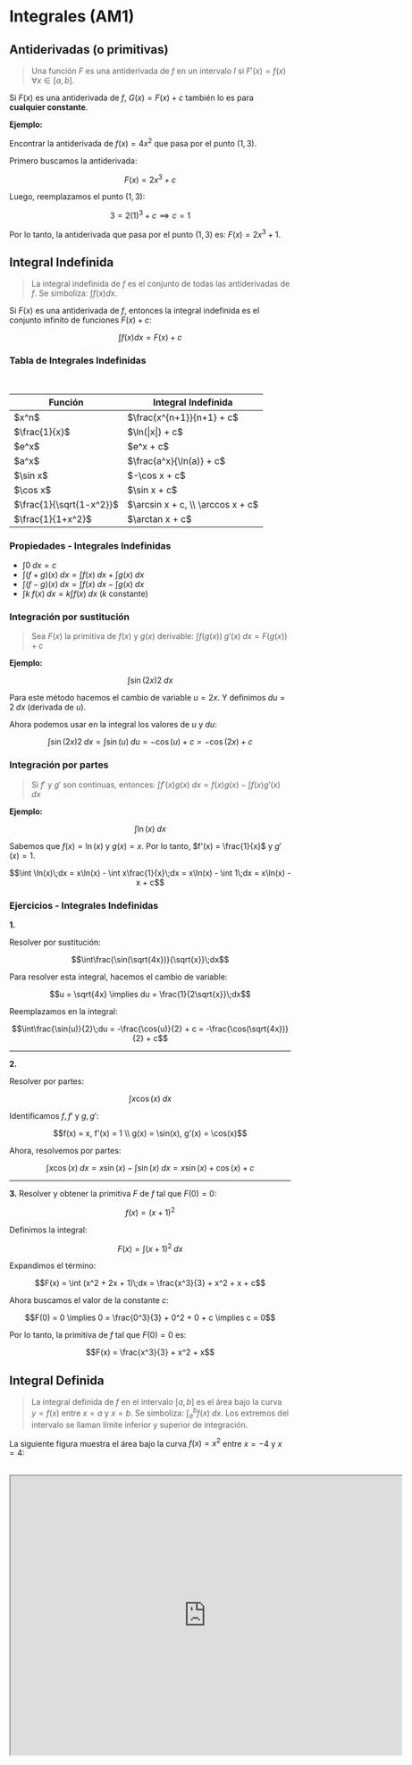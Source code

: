 # Integrales (AM1)

## Antiderivadas (o primitivas)

> Una función $F$ es una antiderivada de $f$ en un intervalo $I$ si $F'(x) = f(x)\;\forall x \in [a, b]$.

Si $F(x)$ es una antiderivada de $f$, $G(x) = F(x) + c$ también lo es para **cualquier constante**.

**Ejemplo:**

Encontrar la antiderivada de $f(x) = 4x^2$ que pasa por el punto $(1, 3)$.

Primero buscamos la antiderivada:

```math
F(x) = 2x^3 + c
```

Luego, reemplazamos el punto $(1, 3)$:

```math
3 = 2(1)^3 + c \implies c = 1
```

Por lo tanto, la antiderivada que pasa por el punto $(1, 3)$ es: $F(x) = 2x^3 + 1$.

## Integral Indefinida

> La integral indefinida de $f$ es el conjunto de todas las antiderivadas de $f$. Se simboliza: $\int f(x) dx$.

Si $F(x)$ es una antiderivada de $f$, entonces la integral indefinida es el conjunto infinito de funciones $F(x) + c$:

```math
\int f(x)dx = F(x) + c
```

### Tabla de Integrales Indefinidas

<br/>

<div style={{display: "flex", justifyContent: "center"}}>
  <table style={{overflowX: "hidden"}}>
      <thead>
        <tr>
          <th>Función</th>
          <th>Integral Indefinida</th>
        </tr>
      </thead>
      <tbody>
      <tr>
        <td>$x^n$</td>
        <td>$\frac{x^{n+1}}{n+1} + c$</td>
      </tr>
      <tr>
        <td>$\frac{1}{x}$</td>
        <td>$\ln(|x|) + c$</td>
      </tr>
      <tr>
        <td>$e^x$</td>
        <td>$e^x + c$</td>
      </tr>
      <tr>
        <td>$a^x$</td>
        <td>$\frac{a^x}{\ln(a)} + c$</td>
      </tr>  
      <tr>
        <td>$\sin x$</td>
        <td>$-\cos x + c$</td>
      </tr>
      <tr>
        <td>$\cos x$</td>
        <td>$\sin x + c$</td>
      </tr>    
      <tr>
        <td>$\frac{1}{\sqrt{1-x^2}}$</td>
        <td>$\arcsin x + c, \\ \arccos x + c$</td>
      </tr>
      <tr>
        <td>$\frac{1}{1+x^2}$</td>
        <td>$\arctan x + c$</td>
      </tr>
      </tbody>
  </table>
</div>

### Propiedades - Integrales Indefinidas

* $\int 0\;dx = c$
* $\int (f + g)(x)\;dx = \int f(x)\;dx + \int g(x)\;dx$
* $\int (f - g)(x)\;dx = \int f(x)\;dx - \int g(x)\;dx$
* $\int k\;f(x)\;dx = k \int f(x)\;dx$ ($k$ constante)

### Integración por sustitución

> Sea $F(x)$ la primitiva de $f(x)$ y $g(x)$ derivable: $\int f(g(x))\;g'(x)\;dx = F(g(x)) + c$

**Ejemplo:**

```math
\int \sin(2x)2\;dx
```

Para este método hacemos el cambio de variable $u = 2x$. Y definimos $du = 2\;dx$ (derivada de $u$). 

Ahora podemos usar en la integral los valores de $u$ y $du$:

```math
\int \sin(2x)2\;dx = \int \sin(u)\;du = -\cos(u) + c = -\cos(2x) + c
```

### Integración por partes

> Si $f'$ y $g'$ son continuas, entonces: $\int f'(x)g(x)\;dx = f(x)g(x) - \int f(x)g'(x)\;dx$

**Ejemplo:**

```math
\int \ln(x)\;dx 
```

Sabemos que $f(x) = \ln(x)$ y $g(x) = x$. Por lo tanto, $f'(x) = \frac{1}{x}$ y $g'(x) = 1$.

```math
\int \ln(x)\;dx = x\ln(x) - \int x\frac{1}{x}\;dx = x\ln(x) - \int 1\;dx = x\ln(x) - x + c
```

### Ejercicios - Integrales Indefinidas

**1.** 

Resolver por sustitución: 

```math
\int\frac{\sin(\sqrt{4x})}{\sqrt{x}}\;dx
```

Para resolver esta integral, hacemos el cambio de variable:

```math
u = \sqrt{4x} \implies du = \frac{1}{2\sqrt{x}}\;dx
```

Reemplazamos en la integral:

```math
\int\frac{\sin(u)}{2}\;du = -\frac{\cos(u)}{2} + c = -\frac{\cos(\sqrt{4x})}{2} + c
```

***

**2.** 

Resolver por partes:

```math
\int x\cos(x)\;dx
```

Identificamos $f, f'$ y $g, g'$:

```math
f(x) = x, f'(x) = 1 \\
g(x) = \sin(x), g'(x) = \cos(x)
```

Ahora, resolvemos por partes:

```math
\int x\cos(x)\;dx = x\sin(x) - \int \sin(x)\;dx = x\sin(x) + \cos(x) + c
```

***

**3.** Resolver y obtener la primitiva $F$ de $f$ tal que $F(0) = 0$:

```math
f(x) = (x + 1)^2
```

Definimos la integral:

```math
F(x) = \int (x + 1)^2\;dx
```

Expandimos el término:

```math
F(x) = \int (x^2 + 2x + 1)\;dx = \frac{x^3}{3} + x^2 + x + c
```

Ahora buscamos el valor de la constante $c$:

```math
F(0) = 0 \implies 0 = \frac{0^3}{3} + 0^2 + 0 + c \implies c = 0
```

Por lo tanto, la primitiva de $f$ tal que $F(0) = 0$ es:

```math
F(x) = \frac{x^3}{3} + x^2 + x
```

## Integral Definida

> La integral definida de $f$ en el intervalo $[a, b]$ es el área bajo la curva $y = f(x)$ entre $x = a$ y $x = b$. Se simboliza: $\int_a^b f(x)\;dx$. Los extremos del intervalo se llaman límite inferior y superior de integración.

La siguiente figura muestra el área bajo la curva $f(x) = x^2$ entre $x = -4$ y $x = 4$:

<br/>

<iframe scrolling="no" title="Integral" src="https://www.geogebra.org/material/iframe/id/wdkf3axy/width/700/height/500/border/888888/sfsb/true/smb/false/stb/false/stbh/false/ai/false/asb/false/sri/false/rc/false/ld/false/sdz/true/ctl/false" width="700px" height="500px" allowFullScreen/>

### Propiedades - Integrales definidas

* $\int_a^a f(x)\;dx = 0$ 

* $\int_b^a k\;f(x)\;dx = k \int_b^a f(x)\;dx$ ($k$ constante)
* $\int_b^a f(x)\;dx = -\int_a^b f(x)\;dx$
* $\int_a^b (f + g)(x)\;dx = \int_a^b f(x)\;dx + \int_a^b g(x)\;dx$
* $\int_a^b (f - g)(x)\;dx = \int_a^b f(x)\;dx - \int_a^b g(x)\;dx$
* Si $f(x) \geq 0 \in [a, b]$, $\int_a^b f(x)\;dx \geq 0$
* Si $c \in \mathbb{R}$, $\int_a^b f(x)\;dx = \int_a^c f(x)\;dx + \int_c^b f(x)\;dx$
* Si $f(x) \leq g(x) \in [a, b]$, $\int_a^b f(x)\;dx \leq \int_a^b g(x)\;dx$

### Primer Teorema Fundamental del Cálculo

> Sea $f: [a, b] \Rightarrow\;\mathbb{R}$ continua y $F$:\
$F(x) = \int_a^x f(t)\;dt\;\forall x \in [a, b]$\
\
Entonces, $F$ es antiderivada de $f$ en $[a, b]$:\
$F'(x) = \frac{d}{dx} \int_a^x f(t)\;dt = f(x)\;\forall x \in [a, b]$
 
### Segundo Teorema Fundamental del Cálculo

> Si $f$ es continua en $[a, b]$ y $F$ es su antiderivada: $\int_a^b f(x)\;dx = F(b) - F(a) = F(x)\Big|_a^b$ (R. de Barrow)

### Ejercicios - Integrales Definidas

**1.**

Resolver la siguiente integral definida:

```math
\int_0^1 (x^2 - x)\;dx
```

Buscamos la antiderivada de $f(x) = x^2 - x$:

```math
F(x) = \frac{x^3}{3} - \frac{x^2}{2} + c
```

Aplicamos el segundo teorema fundamental del cálculo:

```math
\int_0^1 (x^2 - x)\;dx = (\frac{x^3}{3} - \frac{x^2}{2})\Big|_0^1 = (\frac{1^3}{3} - \frac{1^2}{2}) - (\frac{0^3}{3} - \frac{0^2}{2}) = \frac{1}{3} - \frac{1}{2} = -\frac{1}{6}  
```

***

**2.**

Resolver la siguiente integral definida:

```math
\int_0^{\pi} \sin(x)\;dx
```

Buscamos la antiderivada de $f(x) = \sin(x)$:

```math
F(x) = -\cos(x) + c
```

Aplicamos el segundo teorema fundamental del cálculo:

```math
\int_0^{\pi} \sin(x)\;dx = -\cos(x)\Big|_0^{\pi} = -\cos(\pi) + \cos(0) = 2
```

## Área entre dos curvas

> Sean $f$ y $g$ tales que $f(x) \geq g(x)$ en $[a, b]$, el área comprendida entre sus gráficos es: $\;\int_a^b (f(x) - g(x))\;dx$

**Ejemplo:**

$f(x) = x^2$ y $g(x) = x$ en $[0, 1]$

```math
\int_0^1 (x^2 - x)\;dx = \int_0^1 x^2\;dx - \int_0^1 x\;dx = \frac{x^3}{3}\Big|_0^1 - \frac{x^2}{2}\Big|_0^1 = \frac{1}{3} - \frac{1}{2} = -\frac{1}{6}
```

Se vería de la siguiente forma:

<br/>

<iframe scrolling="no" title="Arco de dos curvas" src="https://www.geogebra.org/material/iframe/id/khawabmx/width/700/height/500/border/888888/sfsb/true/smb/false/stb/false/stbh/false/ai/false/asb/false/sri/false/rc/false/ld/false/sdz/true/ctl/false" width="700px" height="500px" allowFullScreen/>